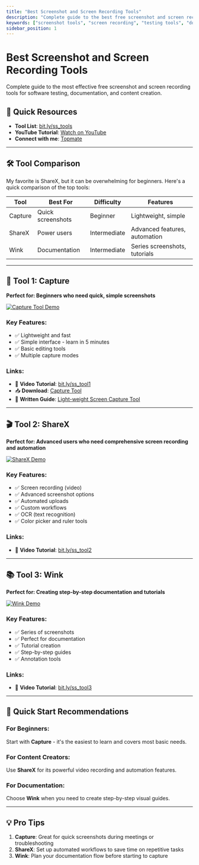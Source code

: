```yaml
---
title: "Best Screenshot and Screen Recording Tools"
description: "Complete guide to the best free screenshot and screen recording tools for testing, documentation, and content creation."
keywords: ["screenshot tools", "screen recording", "testing tools", "documentation tools", "free screen capture"]
sidebar_position: 1
---
```


# Best Screenshot and Screen Recording Tools

Complete guide to the most effective free screenshot and screen recording tools for software testing, documentation, and content creation.

## 🎯 Quick Resources
- **Tool List**: [bit.ly/ss_tools](https://bit.ly/ss_tools)
- **YouTube Tutorial**: [Watch on YouTube](https://www.youtube.com/@Udzial/playlists?sub_confirmation=1)
- **Connect with me**: [Topmate](https://topmate.io/gauravkhurana)

---

## 🛠️ Tool Comparison

My favorite is ShareX, but it can be overwhelming for beginners. Here's a quick comparison of the top tools:

| Tool | Best For | Difficulty | Features |
|------|----------|------------|----------|
| Capture | Quick screenshots | Beginner | Lightweight, simple |
| ShareX | Power users | Intermediate | Advanced features, automation |
| Wink | Documentation | Intermediate | Series screenshots, tutorials |

---

## 📸 Tool 1: Capture
**Perfect for: Beginners who need quick, simple screenshots**

[![Capture Tool Demo](https://i.ytimg.com/vi/c_Yo6ENbJAQ/0.jpg)](https://bit.ly/ss_tool1)

### Key Features:
- ✅ Lightweight and fast
- ✅ Simple interface - learn in 5 minutes
- ✅ Basic editing tools
- ✅ Multiple capture modes

### Links:
- 🔗 **Video Tutorial**: [bit.ly/ss_tool1](https://bit.ly/ss_tool1)
- 📥 **Download**: [Capture Tool](https://mega.nz/file/WkQnlCBI#5rIPI554Hxv-3sC_04OVyDFCYqEPuS5QgXjf3S1Xkq4)
- 📖 **Written Guide**: [Light-weight Screen Capture Tool](https://udzial.com/light-weight-screen-capture-tool/)

---

## 🎬 Tool 2: ShareX
**Perfect for: Advanced users who need comprehensive screen recording and automation**

[![ShareX Demo](https://i.ytimg.com/vi/Te8qVwMPyoo/0.jpg)](https://bit.ly/ss_tool2)

### Key Features:
- ✅ Screen recording (video)
- ✅ Advanced screenshot options
- ✅ Automated uploads
- ✅ Custom workflows
- ✅ OCR (text recognition)
- ✅ Color picker and ruler tools

### Links:
- 🔗 **Video Tutorial**: [bit.ly/ss_tool2](https://bit.ly/ss_tool2)

---

## 📚 Tool 3: Wink
**Perfect for: Creating step-by-step documentation and tutorials**

[![Wink Demo](https://i.ytimg.com/vi/tdaMuL41LzY/0.jpg)](https://bit.ly/ss_tool3)

### Key Features:
- ✅ Series of screenshots
- ✅ Perfect for documentation
- ✅ Tutorial creation
- ✅ Step-by-step guides
- ✅ Annotation tools

### Links:
- 🔗 **Video Tutorial**: [bit.ly/ss_tool3](https://bit.ly/ss_tool3)

---

## 🚀 Quick Start Recommendations

### For Beginners:
Start with **Capture** - it's the easiest to learn and covers most basic needs.

### For Content Creators:
Use **ShareX** for its powerful video recording and automation features.

### For Documentation:
Choose **Wink** when you need to create step-by-step visual guides.

---

## 💡 Pro Tips

1. **Capture**: Great for quick screenshots during meetings or troubleshooting
2. **ShareX**: Set up automated workflows to save time on repetitive tasks
3. **Wink**: Plan your documentation flow before starting to capture

